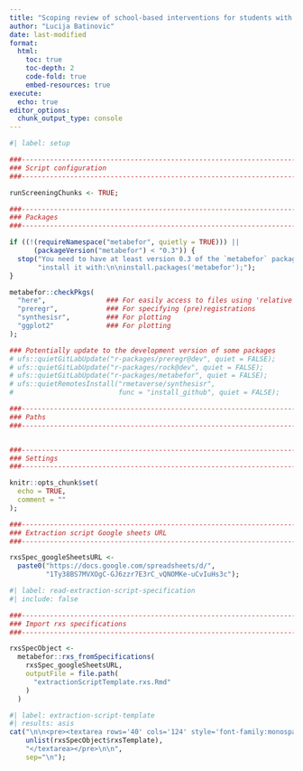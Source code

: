 ```yaml
---
title: "Scoping review of school-based interventions for students with intellectual disability"
author: "Lucija Batinovic"
date: last-modified
format:
  html:
    toc: true
    toc-depth: 2
    code-fold: true
    embed-resources: true
execute:
  echo: true
editor_options: 
  chunk_output_type: console
---
```



```r
#| label: setup

###-----------------------------------------------------------------------------
### Script configuration
###-----------------------------------------------------------------------------

runScreeningChunks <- TRUE;

###-----------------------------------------------------------------------------
### Packages
###-----------------------------------------------------------------------------

if ((!(requireNamespace("metabefor", quietly = TRUE))) ||
      (packageVersion("metabefor") < "0.3")) {
  stop("You need to have at least version 0.3 of the `metabefor` package installed; ",
       "install it with:\n\ninstall.packages('metabefor');");
}

metabefor::checkPkgs(
  "here",               ### For easily access to files using 'relative paths'
  "preregr",            ### For specifying (pre)registrations
  "synthesisr",         ### For plotting
  "ggplot2"             ### For plotting
);

### Potentially update to the development version of some packages
# ufs::quietGitLabUpdate("r-packages/preregr@dev", quiet = FALSE);
# ufs::quietGitLabUpdate("r-packages/rock@dev", quiet = FALSE);
# ufs::quietGitLabUpdate("r-packages/metabefor", quiet = FALSE);
# ufs::quietRemotesInstall("rmetaverse/synthesisr",
#                          func = "install_github", quiet = FALSE);

###-----------------------------------------------------------------------------
### Paths
###-----------------------------------------------------------------------------


###-----------------------------------------------------------------------------
### Settings
###-----------------------------------------------------------------------------

knitr::opts_chunk$set(
  echo = TRUE,
  comment = ""
);

###-----------------------------------------------------------------------------
### Extraction script Google sheets URL
###-----------------------------------------------------------------------------

rxsSpec_googleSheetsURL <-
  paste0("https://docs.google.com/spreadsheets/d/",
         "1Ty38BS7MVXOgC-GJ6zzr7E3rC_vQNOMKe-uCvIuHs3c");

```


```r
#| label: read-extraction-script-specification
#| include: false

###-----------------------------------------------------------------------------
### Import rxs specifications
###-----------------------------------------------------------------------------

rxsSpecObject <-
  metabefor::rxs_fromSpecifications(
    rxsSpec_googleSheetsURL,
    outputFile = file.path(
      "extractionScriptTemplate.rxs.Rmd"
    )
  )

```

```r
#| label: extraction-script-template
#| results: asis
cat("\n\n<pre><textarea rows='40' cols='124' style='font-family:monospace;font-size:11px;white-space:pre;'>",
    unlist(rxsSpecObject$rxsTemplate),
    "</textarea></pre>\n\n",
    sep="\n");
```
